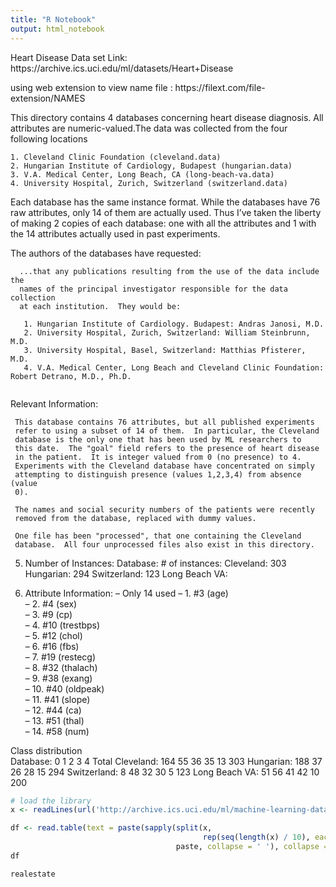 ```yaml
---
title: "R Notebook"
output: html_notebook
---
```


Heart Disease Data set
Link: https://archive.ics.uci.edu/ml/datasets/Heart+Disease

using web extension to view name file : https://filext.com/file-extension/NAMES

This directory contains 4 databases concerning heart disease diagnosis.
All attributes are numeric-valued.The data was collected from the four following locations
   
    1. Cleveland Clinic Foundation (cleveland.data)
    2. Hungarian Institute of Cardiology, Budapest (hungarian.data)
    3. V.A. Medical Center, Long Beach, CA (long-beach-va.data)
    4. University Hospital, Zurich, Switzerland (switzerland.data)
    
Each database has the same instance format.  While the databases have 76
raw attributes, only 14 of them are actually used.  Thus I've taken the
liberty of making 2 copies of each database: one with all the attributes
and 1 with the 14 attributes actually used in past experiments.

The authors of the databases have requested:

      ...that any publications resulting from the use of the data include the 
      names of the principal investigator responsible for the data collection
      at each institution.  They would be:

       1. Hungarian Institute of Cardiology. Budapest: Andras Janosi, M.D.
       2. University Hospital, Zurich, Switzerland: William Steinbrunn, M.D.
       3. University Hospital, Basel, Switzerland: Matthias Pfisterer, M.D.
       4. V.A. Medical Center, Long Beach and Cleveland Clinic Foundation: Robert Detrano, M.D., Ph.D.
       
Relevant Information:
     
     This database contains 76 attributes, but all published experiments
     refer to using a subset of 14 of them.  In particular, the Cleveland
     database is the only one that has been used by ML researchers to 
     this date.  The "goal" field refers to the presence of heart disease
     in the patient.  It is integer valued from 0 (no presence) to 4.
     Experiments with the Cleveland database have concentrated on simply
     attempting to distinguish presence (values 1,2,3,4) from absence (value
     0).  
   
     The names and social security numbers of the patients were recently 
     removed from the database, replaced with dummy values.

     One file has been "processed", that one containing the Cleveland 
     database.  All four unprocessed files also exist in this directory. 

5. Number of Instances: 
        Database:    # of instances:
          Cleveland: 303
          Hungarian: 294
        Switzerland: 123
      Long Beach VA: 
      
7. Attribute Information:
   -- Only 14 used
      -- 1. #3  (age)       
      -- 2. #4  (sex)       
      -- 3. #9  (cp)        
      -- 4. #10 (trestbps)  
      -- 5. #12 (chol)      
      -- 6. #16 (fbs)       
      -- 7. #19 (restecg)   
      -- 8. #32 (thalach)   
      -- 9. #38 (exang)     
      -- 10. #40 (oldpeak)   
      -- 11. #41 (slope)     
      -- 12. #44 (ca)        
      -- 13. #51 (thal)      
      -- 14. #58 (num) 
    

Class distribution      
     Database:   0   1   2   3   4 Total
    Cleveland: 164  55  36  35  13   303
    Hungarian: 188  37  26  28  15   294
  Switzerland:   8  48  32  30   5   123
Long Beach VA:  51  56  41  42  10   200
```r

# load the library
x <- readLines(url('http://archive.ics.uci.edu/ml/machine-learning-databases/heart-disease/hungarian.data'))

df <- read.table(text = paste(sapply(split(x, 
                                           rep(seq(length(x) / 10), each = 10)), 
                                     paste, collapse = ' '), collapse = '\n'))
df

```


```r
realestate

```


